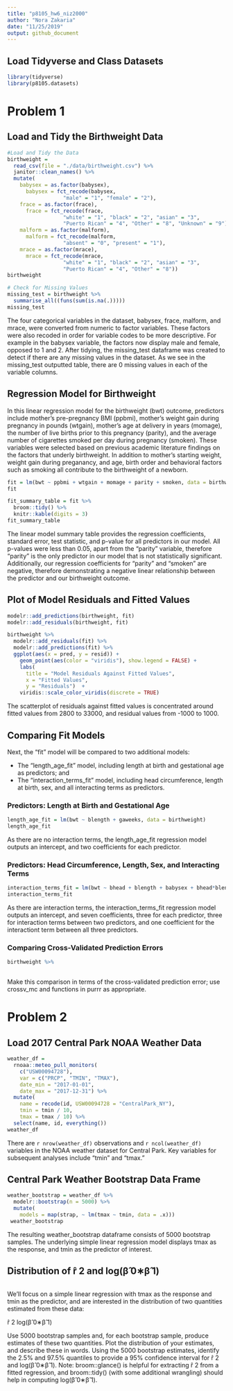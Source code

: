 ```yaml
---
title: "p8105_hw6_niz2000"
author: "Nora Zakaria"
date: "11/25/2019"
output: github_document
---
```


## Load Tidyverse and Class Datasets

```r
library(tidyverse)
library(p8105.datasets)
```


# Problem 1

## Load and Tidy the Birthweight Data

```r
#Load and Tidy the Data
birthweight = 
  read_csv(file = "./data/birthweight.csv") %>%
  janitor::clean_names() %>%
  mutate(
    babysex = as.factor(babysex),
      babysex = fct_recode(babysex,
                  "male" = "1", "female" = "2"),
    frace = as.factor(frace),
      frace = fct_recode(frace,
                  "white" = "1", "black" = "2", "asian" = "3", 
                  "Puerto Rican" = "4", "Other" = "8", "Unknown" = "9"),
    malform = as.factor(malform),
      malform = fct_recode(malform,
                  "absent" = "0", "present" = "1"),             
    mrace = as.factor(mrace),
      mrace = fct_recode(mrace,
                  "white" = "1", "black" = "2", "asian" = "3", 
                  "Puerto Rican" = "4", "Other" = "8"))
birthweight

# Check for Missing Values
missing_test = birthweight %>%
  summarise_all((funs(sum(is.na(.))))) 
missing_test
```

The four categorical variables in the dataset, babysex, frace, malform, and mrace, were converted from numeric to factor variables. These factors were also recoded in order for variable codes to be more descriptive. For example in the babysex variable, the factors now display male and female, opposed to 1 and 2. After tidying, the missing_test dataframe was created to detect if there are any missing values in the dataset. As we see in the missing_test outputted table, there are 0 missing values in each of the variable columns.


## Regression Model for Birthweight

In this linear regression model for the birthweight (bwt) outcome, predictors include mother's pre-pregnancy BMI (ppbmi), mother’s weight gain during pregnancy in pounds (wtgain), mother's age at delivery in years (momage), the number of live births prior to this pregnancy (parity), and the average number of cigarettes smoked per day during pregnancy (smoken). These variables were selected based on previous academic literature findings on the factors that underly birthweight. In addition to mother's starting weight, weight gain during preganancy, and age, birth order and behavioral factors such as smoking all contribute to the birthweight of a newborn. 

```r
fit = lm(bwt ~ ppbmi + wtgain + momage + parity + smoken, data = birthweight)
fit

fit_summary_table = fit %>%
  broom::tidy() %>%
  knitr::kable(digits = 3) 
fit_summary_table
```

The linear model summary table provides the regression coefficients, standard error, test statistic, and p-value for all predictors in our model. All p-values were less than 0.05, apart from the "parity" variable, therefore "parity" is the only predictor in our model that is not statistically significant. Additionally, our regression coefficients for "parity" and "smoken" are negative, therefore demonstrating a negative linear relationship between the predictor and our birthweight outcome.


## Plot of Model Residuals and Fitted Values

```r
modelr::add_predictions(birthweight, fit)
modelr::add_residuals(birthweight, fit)

birthweight %>%
  modelr::add_residuals(fit) %>%
  modelr::add_predictions(fit) %>%
  ggplot(aes(x = pred, y = resid)) +
    geom_point(aes(color = "viridis"), show.legend = FALSE) +
    labs(
      title = "Model Residuals Against Fitted Values",
      x = "Fitted Values",
      y = "Residuals")  +
    viridis::scale_color_viridis(discrete = TRUE) 
```

The scatterplot of residuals against fitted values is concentrated around fitted values from 2800 to 33000, and residual values from -1000 to 1000.


## Comparing Fit Models

Next, the "fit" model will be compared to two additional models:

* The "length_age_fit" model, including length at birth and gestational age as predictors; and
* The "interaction_terms_fit" model, including head circumference, length at birth, sex, and all interacting terms as predictors.

### Predictors: Length at Birth and Gestational Age

```r
length_age_fit = lm(bwt ~ blength + gaweeks, data = birthweight)
length_age_fit
```

As there are no interaction terms, the length_age_fit regression model outputs an intercept, and two coefficients for each predictor.


### Predictors: Head Circumference, Length, Sex, and Interacting Terms

```r
interaction_terms_fit = lm(bwt ~ bhead + blength + babysex + bhead*blength + bhead*babysex + blength*babysex + bhead*blength*babysex, data = birthweight)
interaction_terms_fit
```

As there are interaction terms, the interaction_terms_fit regression model outputs an intercept, and seven coefficients, three for each predictor, three for interaction terms between two predictors, and one coefficient for the interactiont term between all three predictors.


### Comparing Cross-Validated Prediction Errors

```r
birthweight %>%
  
```

Make this comparison in terms of the cross-validated prediction error; use crossv_mc and functions in purrr as appropriate.


# Problem 2

## Load 2017 Central Park NOAA Weather Data

```r
weather_df = 
  rnoaa::meteo_pull_monitors(
    c("USW00094728"),
    var = c("PRCP", "TMIN", "TMAX"), 
    date_min = "2017-01-01",
    date_max = "2017-12-31") %>%
  mutate(
    name = recode(id, USW00094728 = "CentralPark_NY"),
    tmin = tmin / 10,
    tmax = tmax / 10) %>%
  select(name, id, everything())
weather_df
```

There are `r nrow(weather_df)` observations and `r ncol(weather_df)` variables in the NOAA weather dataset for Central Park. Key variables for subsequent analyses include "tmin" and "tmax."


## Central Park Weather Bootstrap Data Frame

```r
weather_bootstrap = weather_df %>%
  modelr::bootstrap(n = 5000) %>%
  mutate(
    models = map(strap, ~ lm(tmax ~ tmin, data = .x)))
 weather_bootstrap
```

The resulting weather_bootstrap dataframe consists of 5000 bootstrap samples. The underlying simple linear regression model displays tmax as the response, and tmin as the predictor of interest.


## Distribution of r̂ 2 and log(β̂ 0∗β̂ 1)

```r

```


We’ll focus on a simple linear regression with tmax as the response and tmin as the predictor, and are interested in the distribution of two quantities estimated from these data:

r̂ 2
log(β̂ 0∗β̂ 1)

Use 5000 bootstrap samples and, for each bootstrap sample, produce estimates of these two quantities. Plot the distribution of your estimates, and describe these in words. Using the 5000 bootstrap estimates, identify the 2.5% and 97.5% quantiles to provide a 95% confidence interval for r̂ 2 and log(β̂ 0∗β̂ 1). Note: broom::glance() is helpful for extracting r̂ 2 from a fitted regression, and broom::tidy() (with some additional wrangling) should help in computing log(β̂ 0∗β̂ 1).


